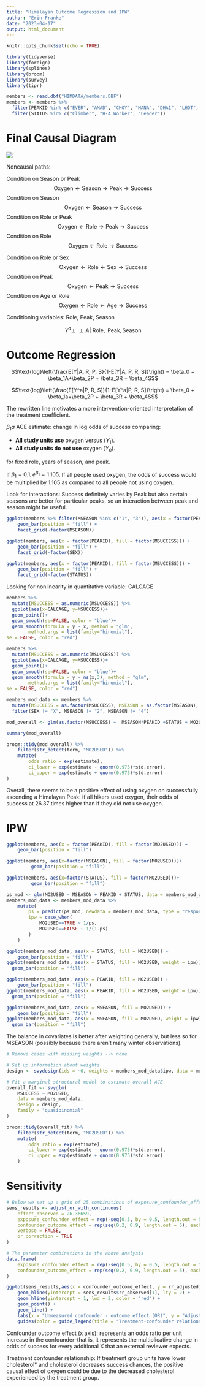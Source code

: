 ```yaml
---
title: "Himalayan Outcome Regression and IPW"
author: "Erin Franke"
date: "2023-04-17"
output: html_document
---
```


```r
knitr::opts_chunk$set(echo = TRUE)
```

```r
library(tidyverse)
library(foreign)
library(splines)
library(broom)
library(survey)
library(tipr)

members <- read.dbf("HIMDATA/members.DBF")
members <- members %>%
  filter(PEAKID %in% c("EVER", "AMAD", "CHOY", "MANA", "DHA1", "LHOT", "MAKA")) %>%
  filter(STATUS %in% c("Climber", "H-A Worker", "Leader"))
```

# Final Causal Diagram

![](causalDiagram.png)

Noncausal paths:

Condition on Season or Peak
$$\text{Oxygen} \leftarrow \text{Season} \rightarrow \text{Peak} \rightarrow \text{Success}$$
Condition on Season
$$ \text{Oxygen} \leftarrow \text{Season} \rightarrow \text{Success}$$
Condition on Role or Peak
$$ \text{Oxygen} \leftarrow \text{Role} \rightarrow \text{Peak} \rightarrow \text{Success}$$
Condition on Role
$$ \text{Oxygen} \leftarrow \text{Role} \rightarrow \text{Success}$$

Condition on Role or Sex
$$\text{Oxygen} \leftarrow \text{Role} \leftarrow \text{Sex} \rightarrow \text{Success}$$
Condition on Peak
$$\text{Oxygen} \leftarrow \text{Peak} \rightarrow \text{Success}$$
Condition on Age or Role
$$\text{Oxygen} \leftarrow \text{Role} \leftarrow \text{Age} \rightarrow \text{Success}$$

Conditioning variables: Role, Peak, Season

$$Y^a \perp\!\!\!\perp A \big| \text{ Role}, \text{ Peak}, \text{Season}$$

# Outcome Regression

$$\text{log}\left(\frac{E[Y|A, R, P, S}{1-E[Y|A, P, R, S]}\right) = \beta_0 + \beta_1A+\beta_2P + \beta_3R + \beta_4S$$

$$\text{log}\left(\frac{E[Y^a|P, R, S]}{1-E[Y^a|P, R, S]}\right) = \beta_0 + \beta_1a+\beta_2P + \beta_3R + \beta_4S$$

The rewritten line motivates a more intervention-oriented interpretation of the treatment coefficient. 

$\beta_1a$ ACE estimate: change in log odds of success comparing: 

- **All study units use** oxygen versus $(Y_1)$. 
- **All study units do not use** oxygen $(Y_0)$.  

for fixed role, years of season, and peak.  

If $\beta_1 = 0.1, e^{\beta_1} = 1.105$. If all people used oxygen, the odds of success would be multiplied by 1.105 as compared to all people not using oxygen.

Look for interactions: Success definitely varies by Peak but also certain seasons are better for particular peaks, so an interaction between peak and season might be useful.  

```r
ggplot(members %>% filter(MSEASON %in% c("1", "3")), aes(x = factor(PEAKID), fill = factor(MSUCCESS))) +
    geom_bar(position = "fill") +
    facet_grid(~factor(MSEASON))

ggplot(members, aes(x = factor(PEAKID), fill = factor(MSUCCESS))) +
    geom_bar(position = "fill") +
    facet_grid(~factor(SEX))

ggplot(members, aes(x = factor(PEAKID), fill = factor(MSUCCESS))) +
    geom_bar(position = "fill") +
    facet_grid(~factor(STATUS))
```

Looking for nonlinearity in quantitative variable: CALCAGE

```r
members %>% 
  mutate(MSUCCESS = as.numeric(MSUCCESS)) %>%
  ggplot(aes(x=CALCAGE, y=MSUCCESS))+
  geom_point()+
  geom_smooth(se=FALSE, color = "blue")+
  geom_smooth(formula = y ~ x, method = "glm",
        method.args = list(family="binomial"),
se = FALSE, color = "red")

members %>% 
  mutate(MSUCCESS = as.numeric(MSUCCESS)) %>%
  ggplot(aes(x=CALCAGE, y=MSUCCESS))+
  geom_point()+
  geom_smooth(se=FALSE, color = "blue")+
  geom_smooth(formula = y ~ ns(x,3), method = "glm",
        method.args = list(family="binomial"),
se = FALSE, color = "red")
```

```r
members_mod_data <- members %>%
  mutate(MSUCCESS = as.factor(MSUCCESS), MSEASON = as.factor(MSEASON), MO2USED = as.factor(MO2USED)) %>%
  filter(SEX != "X", MSEASON != "2", MSEASON != "4")

mod_overall <- glm(as.factor(MSUCCESS) ~  MSEASON*PEAKID +STATUS + MO2USED, data = members_mod_data, family = "binomial")

summary(mod_overall)
```

```r
broom::tidy(mod_overall) %>%
    filter(str_detect(term, "MO2USED")) %>%
    mutate(
        odds_ratio = exp(estimate),
        ci_lower = exp(estimate - qnorm(0.975)*std.error),
        ci_upper = exp(estimate + qnorm(0.975)*std.error)
)
```

Overall, there seems to be a positive effect of using oxygen on successfully ascending a Himalayan Peak: if all hikers used oxygen, their odds of success at 26.37 times higher than if they did not use oxygen.


# IPW

```r
ggplot(members, aes(x = factor(PEAKID), fill = factor(MO2USED))) +
    geom_bar(position = "fill")

ggplot(members, aes(x=factor(MSEASON), fill = factor(MO2USED)))+
         geom_bar(position = "fill")

ggplot(members, aes(x=factor(STATUS), fill = factor(MO2USED)))+
         geom_bar(position = "fill")
```

```r
ps_mod <- glm(MO2USED ~ MSEASON + PEAKID + STATUS, data = members_mod_data, family = "binomial")
members_mod_data <- members_mod_data %>%
    mutate(
        ps = predict(ps_mod, newdata = members_mod_data, type = "response"),
        ipw = case_when(
            MO2USED==TRUE ~ 1/ps,
            MO2USED==FALSE ~ 1/(1-ps)
        )
    )
```

```r
ggplot(members_mod_data, aes(x = STATUS, fill = MO2USED)) +
    geom_bar(position = "fill")
ggplot(members_mod_data, aes(x = STATUS, fill = MO2USED, weight = ipw)) +
  geom_bar(position = "fill")

ggplot(members_mod_data, aes(x = PEAKID, fill = MO2USED)) +
    geom_bar(position = "fill")
ggplot(members_mod_data, aes(x = PEAKID, fill = MO2USED, weight = ipw)) +
  geom_bar(position = "fill")

ggplot(members_mod_data, aes(x = MSEASON, fill = MO2USED)) +
    geom_bar(position = "fill")
ggplot(members_mod_data, aes(x = MSEASON, fill = MO2USED, weight = ipw)) +
  geom_bar(position = "fill")
```

The balance in covariates is better after weighting generally, but less so for MSEASON (possibly because there aren't many winter observations). 

```r
# Remove cases with missing weights --> none

# Set up information about weights
design <- svydesign(ids = ~0, weights = members_mod_data$ipw, data = members_mod_data)

# Fit a marginal structural model to estimate overall ACE
overall_fit <- svyglm(
    MSUCCESS ~ MO2USED,
    data = members_mod_data,
    design = design,
    family = "quasibinomial"
)

broom::tidy(overall_fit) %>%
    filter(str_detect(term, "MO2USED")) %>%
    mutate(
        odds_ratio = exp(estimate),
        ci_lower = exp(estimate - qnorm(0.975)*std.error),
        ci_upper = exp(estimate + qnorm(0.975)*std.error)
    )
```

# Sensitivity 

```r
# Below we set up a grid of 25 combinations of exposure_confounder_effect and confounder_outcome_effect using rep()
sens_results <- adjust_or_with_continuous(
    effect_observed = 26.36659,
    exposure_confounder_effect = rep(-seq(0.5, by = 0.5, length.out = 5), times = 5),
    confounder_outcome_effect = rep(seq(0.2, 0.9, length.out = 5), each = 5),
    verbose = FALSE,
    or_correction = TRUE
)

# The parameter combinations in the above analysis
data.frame(
    exposure_confounder_effect = rep(-seq(0.5, by = 0.5, length.out = 5), times = 5),
    confounder_outcome_effect = rep(seq(0.2, 0.9, length.out = 5), each = 5)
)
```

```r
ggplot(sens_results,aes(x = confounder_outcome_effect, y = rr_adjusted, color = factor(exposure_confounder_effect))) +
    geom_hline(yintercept = sens_results$rr_observed[1], lty = 2) +
    geom_hline(yintercept = 1, lwd = 2, color = "red") +
    geom_point() +
    geom_line() +
    labs(x = "Unmeasured confounder - outcome effect (OR)", y = "Adjusted OR") +
    guides(color = guide_legend(title = "Treatment-confounder relationship\n(mean difference)"))
```

Confounder outcome effect (x axis): represents an odds ratio per unit increase in the confounder–that is, it represents the multiplicative change in odds of success for every additional X that an external reviewer expects.

Treatment confounder relationship: If treatment group units have lower cholesterol* and cholesterol decreases success chances, the positive causal effect of oxygen could be due to the decreased cholesterol experienced by the treatment group.


